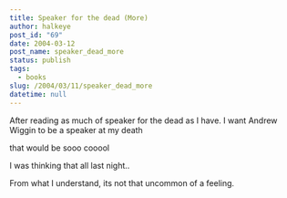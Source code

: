 ```yaml
---
title: Speaker for the dead (More)
author: halkeye
post_id: "69"
date: 2004-03-12
post_name: speaker_dead_more
status: publish
tags:
  - books
slug: /2004/03/11/speaker_dead_more
datetime: null
---
```


After reading as much of speaker for the dead as I have. I want Andrew Wiggin to be a speaker at my death  

that would be sooo cooool

I was thinking that all last night..

From what I understand, its not that uncommon of a feeling.